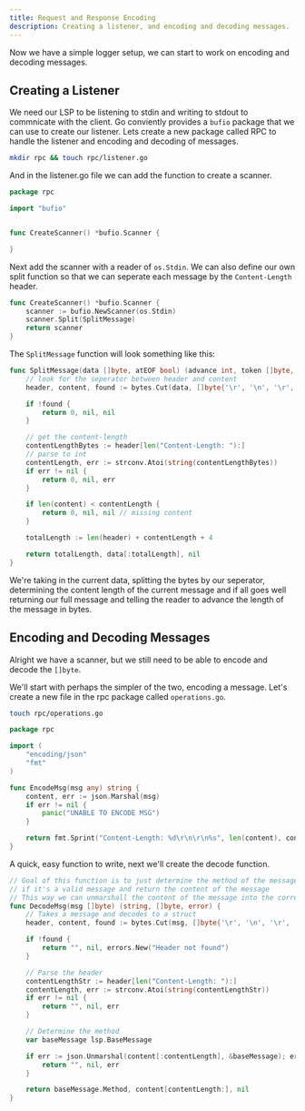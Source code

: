 ```yaml
---
title: Request and Response Encoding
description: Creating a listener, and encoding and decoding messages.
---
```


Now we have a simple logger setup, we can start to work on encoding and decoding messages.

## Creating a Listener

We need our LSP to be listening to stdin and writing to stdout to commnicate with the client.
Go conviently provides a `bufio` package that we can use to create our listener. Lets create a new package called RPC to handle the listener and encoding and decoding of messages.

```bash
mkdir rpc && touch rpc/listener.go
```

And in the listener.go file we can add the function to create a scanner.
```go
package rpc

import "bufio"


func CreateScanner() *bufio.Scanner {

}
```
Next add the scanner with a reader of `os.Stdin`. We can also define our own split function so that we can seperate each message by the `Content-Length` header.
```go
func CreateScanner() *bufio.Scanner {
	scanner := bufio.NewScanner(os.Stdin)
	scanner.Split(SplitMessage)
	return scanner
}
```

The `SplitMessage` function will look something like this:
```go
func SplitMessage(data []byte, atEOF bool) (advance int, token []byte, err error) {
	// look for the seperator between header and content
	header, content, found := bytes.Cut(data, []byte{'\r', '\n', '\r', '\n'})

	if !found {
		return 0, nil, nil
	}

	// get the content-length
	contentLengthBytes := header[len("Content-Length: "):]
	// parse to int
	contentLength, err := strconv.Atoi(string(contentLengthBytes))
	if err != nil {
		return 0, nil, err
	}

	if len(content) < contentLength {
		return 0, nil, nil // missing content
	}

	totalLength := len(header) + contentLength + 4

	return totalLength, data[:totalLength], nil
}
```

We're taking in the current data, splitting the bytes by our seperator, determining the content length of 
the current message and if all goes well returning our full message and telling the reader to advance the length of the message in bytes.


## Encoding and Decoding Messages

Alright we have a scanner, but we still need to be able to encode and decode the `[]byte`.

We'll start with perhaps the simpler of the two, encoding a message.
Let's create a new file in the rpc package called `operations.go`.

```bash
touch rpc/operations.go
```
```go
package rpc

import (
	"encoding/json"
	"fmt"
)

func EncodeMsg(msg any) string {
	content, err := json.Marshal(msg)
	if err != nil {
		panic("UNABLE TO ENCODE MSG")
	}

	return fmt.Sprint("Content-Length: %d\r\n\r\n%s", len(content), content)
}
```

A quick, easy function to write, next we'll create the decode function.
```go
// Goal of this function is to just determine the method of the message,
// if it's a valid message and return the content of the message
// This way we can unmarshall the content of the message into the correct struct
func DecodeMsg(msg []byte) (string, []byte, error) {
	// Takes a message and decodes to a struct
	header, content, found := bytes.Cut(msg, []byte{'\r', '\n', '\r', '\n'})

	if !found {
		return "", nil, errors.New("Header not found")
	}

	// Parse the header
	contentLengthStr := header[len("Content-Length: "):]
	contentLength, err := strconv.Atoi(string(contentLengthStr))
	if err != nil {
		return "", nil, err
	}

	// Determine the method
	var baseMessage lsp.BaseMessage

	if err := json.Unmarshal(content[:contentLength], &baseMessage); err != nil {
		return "", nil, err
	}

	return baseMessage.Method, content[contentLength:], nil
}
```
